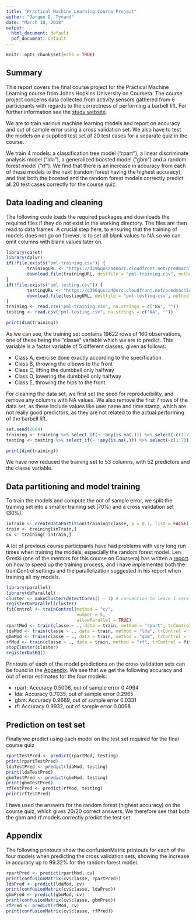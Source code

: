 ```yaml
---
title: "Practical Machine Learning Course Project"
author: "Jørgen D. Tyvand"
date: "March 18, 2018"
output:
  html_document: default
  pdf_document: default
---
```


```r
knitr::opts_chunk$set(echo = TRUE)
```

## Summary

This report covers the final course project for the Practical Machine Learning course from Johns 
Hopkins University on Coursera. The course project concerns data collected from
activity sensors gathered from 6 participants with regards to the correctness of
performing a barbell lift. For further information see the [study website](http://web.archive.org/web/20161224072740/http:/groupware.les.inf.puc-rio.br/har).

We are to train various machine learning models and report
on accuracy and out of sample error using a cross validation set. 
We also have to test the models on a supplied test set of 20 test cases for a 
separate quiz in the course.

We train 4 models: a classification tree model ("rpart"), a linear discriminate analysis model ("lda"),
a generalized boosted model ("gbm") and a random forest model ("rf"). We find that there is an increase in accuracy
from each of these models to the next (random forest having the highest accuracy), and
that both the boosted and the random forest models correctly predict all 20 test cases 
correctly for the course quiz.

## Data loading and cleaning

The following code loads the required packages and downloads the required files if they
do not exist in the working directory. The files are then read to data frames.
A crucial step here, to ensuring that the training of models does not go on forever, is 
to set all blank values to NA so we can omit columns with blank values later on.

```r
library(caret)
library(dplyr)
if(!file.exists("pml-training.csv")) {
        trainingURL <- "https://d396qusza40orc.cloudfront.net/predmachlearn/pml-training.csv"
        download.file(trainingURL, destfile = "pml-training.csv", method = "curl")
}
if(!file.exists("pml-testing.csv")) {
        testingURL <- "https://d396qusza40orc.cloudfront.net/predmachlearn/pml-testing.csv"
        download.file(testingURL, destfile = "pml-testing.csv", method = "curl")
}
training <- read.csv("pml-training.csv", na.strings = c("NA", ""))
testing <- read.csv("pml-testing.csv", na.strings = c("NA", ""))

print(dim(training))
```

As we can see, the training set contains 19622 rows of 160 observations, one of these being the "classe" variable which we are to predict. This variable is a factor variable of 5 different classes,
given as follows:

- Class A, exercise done exactly according to the specification
- Class B, throwing the elbows to the front
- Class C, lifting the dumbbell only halfway
- Class D, lowering the dumbbell only halfway
- Class E, throwing the hips to the front

For cleaning the data set, we first set the seed for reproducibility, 
and remove any columns with NA values. We also remove the first 7 rows of the data set, 
as these include values like user name and time stamp, which are not really good predictors, as they are not related to the actual performing of the barbell lift.

```r
set.seed(2604)
training <- training %>% select_if(~ !any(is.na(.))) %>% select(-c(1:7))
testing <- testing %>% select_if(~ !any(is.na(.))) %>% select(-c(1:7))

print(dim(training))
```

We have now reduced the training set to 53 columns, with 52 predictors and the 
classe variable.

## Data partitioning and model training

To train the models and compute the out of sample error, we split the training set
into a smaller training set (70%) and a cross validation set (30%). 

```r
inTrain <- createDataPartition(training$classe, p = 0.7, list = FALSE)
train <- training[inTrain,]
cv <- training[-inTrain,]
```

A lot of previous course participants have had problems with very long run times
when training the models, especially the random forest model. Len Greski (one of the mentors for this course on Coursera) has written
a [report](https://github.com/lgreski/datasciencectacontent/blob/master/markdown/pml-randomForestPerformance.md) on how to speed up the training process, and I have implemented both
the trainControl settings and the parallelization suggested in his report when training
all my models.

```r
library(parallel)
library(doParallel)
cluster <- makeCluster(detectCores() - 1) # convention to leave 1 core for OS
registerDoParallel(cluster)
fitControl <- trainControl(method = "cv",
                           number = 5,
                           allowParallel = TRUE)
rpartMod <- train(classe ~ ., data = train, method = "rpart", trControl = fitControl)
ldaMod <- train(classe ~ ., data = train, method = "lda", trControl = fitControl)
gbmMod <- train(classe ~ ., data = train, method = "gbm", trControl = fitControl, verbose = FALSE)
rfMod <- train(classe ~ ., data = train, method = "rf", trControl = fitControl)
stopCluster(cluster)
registerDoSEQ()
```

Printouts of each of the model predictions on the cross validation sets can be found in
the [Appendix]. We see that we get the following accuracy and out of error estimates
for the four models:

- rpart: Accuracy 0.5006, out of sample error 0.4994
- lda:   Accuracy 0.7035, out of sample error 0.2965
- gbm:   Accuracy 0.9669, out of sample error 0.0331
- rf:    Accuracy 0.9932, out of sample error 0.0068

## Prediction on test set

Finally we predict using each model on the test set required for the final course quiz

```r
rpartTestPred <- predict(rpartMod, testing)
print(rpartTestPred)
ldaTestPred <- predict(ldaMod, testing)
print(ldaTestPred)
gbmTestPred <- predict(gbmMod, testing)
print(gbmTestPred)
rfTestPred <- predict(rfMod, testing)
print(rfTestPred)
```
I have used the answers for the random forest (highest accuracy) on the course quiz, which 
gives 20/20 correct answers. We therefore see that both the gbm and rf models 
correctly predict the test set.

## Appendix

The following printouts show the confusionMatrix printouts for each of the four models
when predicting the cross validation sets, showing the increase in accuracy up to 99.32% 
for the random forest model.

```r
rpartPred <- predict(rpartMod, cv)
print(confusionMatrix(cv$classe, rpartPred))
ldaPred <- predict(ldaMod, cv)
print(confusionMatrix(cv$classe, ldaPred))
gbmPred <- predict(gbmMod, cv)
print(confusionMatrix(cv$classe, gbmPred))
rfPred <- predict(rfMod, cv)
print(confusionMatrix(cv$classe, rfPred))
```
